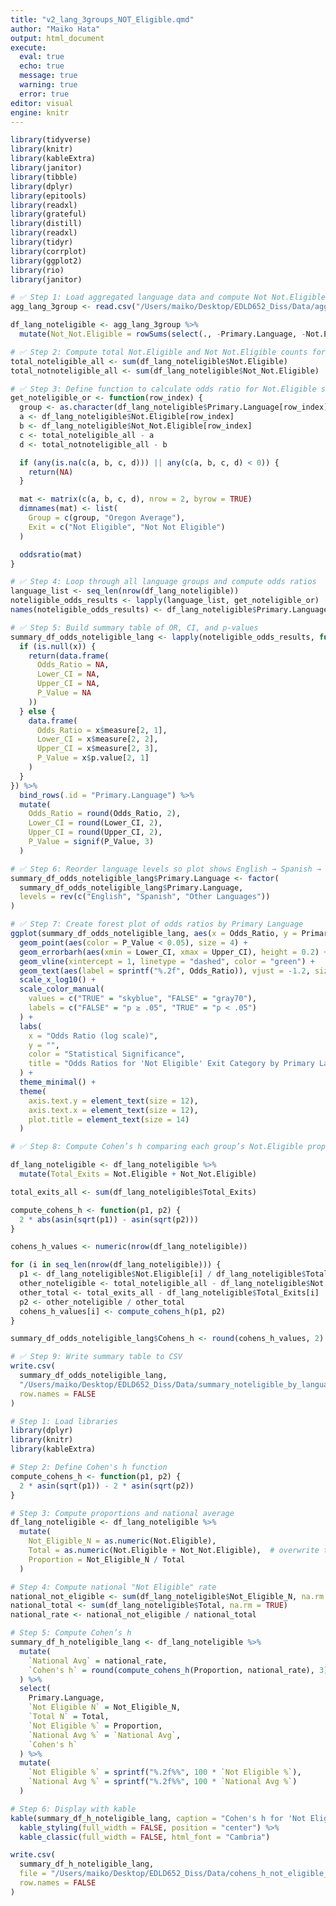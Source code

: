 ```yaml
---
title: "v2_lang_3groups_NOT_Eligible.qmd"
author: "Maiko Hata"
output: html_document
execute: 
  eval: true 
  echo: true
  message: true 
  warning: true
  error: true
editor: visual
engine: knitr
---
```


```r
library(tidyverse)
library(knitr)
library(kableExtra)
library(janitor)
library(tibble)
library(dplyr)
library(epitools)
library(readxl)
library(grateful)
library(distill)
library(readxl)
library(tidyr)
library(corrplot)
library(ggplot2)
library(rio)
library(janitor)
```

```r
# ✅ Step 1: Load aggregated language data and compute Not Not.Eligible column
agg_lang_3group <- read.csv("/Users/maiko/Desktop/EDLD652_Diss/Data/agg_by_lang_3group.csv")

df_lang_noteligible <- agg_lang_3group %>%
  mutate(Not_Not.Eligible = rowSums(select(., -Primary.Language, -Not.Eligible)))

```

```r
# ✅ Step 2: Compute total Not.Eligible and Not Not.Eligible counts for all of Oregon
total_noteligible_all <- sum(df_lang_noteligible$Not.Eligible)
total_notnoteligible_all <- sum(df_lang_noteligible$Not_Not.Eligible)

```

```r
# ✅ Step 3: Define function to calculate odds ratio for Not.Eligible status by language
get_noteligible_or <- function(row_index) {
  group <- as.character(df_lang_noteligible$Primary.Language[row_index])
  a <- df_lang_noteligible$Not.Eligible[row_index]
  b <- df_lang_noteligible$Not_Not.Eligible[row_index]
  c <- total_noteligible_all - a
  d <- total_notnoteligible_all - b

  if (any(is.na(c(a, b, c, d))) || any(c(a, b, c, d) < 0)) {
    return(NA)
  }

  mat <- matrix(c(a, b, c, d), nrow = 2, byrow = TRUE)
  dimnames(mat) <- list(
    Group = c(group, "Oregon Average"),
    Exit = c("Not Eligible", "Not Not Eligible")
  )

  oddsratio(mat)
}

```

```r
# ✅ Step 4: Loop through all language groups and compute odds ratios
language_list <- seq_len(nrow(df_lang_noteligible))
noteligible_odds_results <- lapply(language_list, get_noteligible_or)
names(noteligible_odds_results) <- df_lang_noteligible$Primary.Language

```

```r
# ✅ Step 5: Build summary table of OR, CI, and p-values
summary_df_odds_noteligible_lang <- lapply(noteligible_odds_results, function(x) {
  if (is.null(x)) {
    return(data.frame(
      Odds_Ratio = NA,
      Lower_CI = NA,
      Upper_CI = NA,
      P_Value = NA
    ))
  } else {
    data.frame(
      Odds_Ratio = x$measure[2, 1],
      Lower_CI = x$measure[2, 2],
      Upper_CI = x$measure[2, 3],
      P_Value = x$p.value[2, 1]
    )
  }
}) %>%
  bind_rows(.id = "Primary.Language") %>%
  mutate(
    Odds_Ratio = round(Odds_Ratio, 2),
    Lower_CI = round(Lower_CI, 2),
    Upper_CI = round(Upper_CI, 2),
    P_Value = signif(P_Value, 3)
  )

```

```r
# ✅ Step 6: Reorder language levels so plot shows English → Spanish → Other Languages
summary_df_odds_noteligible_lang$Primary.Language <- factor(
  summary_df_odds_noteligible_lang$Primary.Language,
  levels = rev(c("English", "Spanish", "Other Languages"))
)

```

```r
# ✅ Step 7: Create forest plot of odds ratios by Primary Language
ggplot(summary_df_odds_noteligible_lang, aes(x = Odds_Ratio, y = Primary.Language)) +
  geom_point(aes(color = P_Value < 0.05), size = 4) +
  geom_errorbarh(aes(xmin = Lower_CI, xmax = Upper_CI), height = 0.2) +
  geom_vline(xintercept = 1, linetype = "dashed", color = "green") +
  geom_text(aes(label = sprintf("%.2f", Odds_Ratio)), vjust = -1.2, size = 3.5) +
  scale_x_log10() +
  scale_color_manual(
    values = c("TRUE" = "skyblue", "FALSE" = "gray70"),
    labels = c("FALSE" = "p ≥ .05", "TRUE" = "p < .05")
  ) +
  labs(
    x = "Odds Ratio (log scale)",
    y = "",
    color = "Statistical Significance",
    title = "Odds Ratios for 'Not Eligible' Exit Category by Primary Language (Oregon)"
  ) +
  theme_minimal() +
  theme(
    axis.text.y = element_text(size = 12),
    axis.text.x = element_text(size = 12),
    plot.title = element_text(size = 14)
  )

```

```r
# ✅ Step 8: Compute Cohen’s h comparing each group’s Not.Eligible proportion to the rest of Oregon

df_lang_noteligible <- df_lang_noteligible %>%
  mutate(Total_Exits = Not.Eligible + Not_Not.Eligible)

total_exits_all <- sum(df_lang_noteligible$Total_Exits)

compute_cohens_h <- function(p1, p2) {
  2 * abs(asin(sqrt(p1)) - asin(sqrt(p2)))
}

cohens_h_values <- numeric(nrow(df_lang_noteligible))

for (i in seq_len(nrow(df_lang_noteligible))) {
  p1 <- df_lang_noteligible$Not.Eligible[i] / df_lang_noteligible$Total_Exits[i]
  other_noteligible <- total_noteligible_all - df_lang_noteligible$Not.Eligible[i]
  other_total <- total_exits_all - df_lang_noteligible$Total_Exits[i]
  p2 <- other_noteligible / other_total
  cohens_h_values[i] <- compute_cohens_h(p1, p2)
}

summary_df_odds_noteligible_lang$Cohens_h <- round(cohens_h_values, 2)

```

```r
# ✅ Step 9: Write summary table to CSV
write.csv(
  summary_df_odds_noteligible_lang,
  "/Users/maiko/Desktop/EDLD652_Diss/Data/summary_noteligible_by_language.csv",
  row.names = FALSE
)

```

```r
# Step 1: Load libraries
library(dplyr)
library(knitr)
library(kableExtra)

# Step 2: Define Cohen's h function
compute_cohens_h <- function(p1, p2) {
  2 * asin(sqrt(p1)) - 2 * asin(sqrt(p2))
}

# Step 3: Compute proportions and national average
df_lang_noteligible <- df_lang_noteligible %>%
  mutate(
    Not_Eligible_N = as.numeric(Not.Eligible),
    Total = as.numeric(Not.Eligible + Not_Not.Eligible),  # overwrite to ensure consistency
    Proportion = Not_Eligible_N / Total
  )

# Step 4: Compute national "Not Eligible" rate
national_not_eligible <- sum(df_lang_noteligible$Not_Eligible_N, na.rm = TRUE)
national_total <- sum(df_lang_noteligible$Total, na.rm = TRUE)
national_rate <- national_not_eligible / national_total

# Step 5: Compute Cohen’s h
summary_df_h_noteligible_lang <- df_lang_noteligible %>%
  mutate(
    `National Avg` = national_rate,
    `Cohen's h` = round(compute_cohens_h(Proportion, national_rate), 3)
  ) %>%
  select(
    Primary.Language,
    `Not Eligible N` = Not_Eligible_N,
    `Total N` = Total,
    `Not Eligible %` = Proportion,
    `National Avg %` = `National Avg`,
    `Cohen's h`
  ) %>%
  mutate(
    `Not Eligible %` = sprintf("%.2f%%", 100 * `Not Eligible %`),
    `National Avg %` = sprintf("%.2f%%", 100 * `National Avg %`)
  )

# Step 6: Display with kable
kable(summary_df_h_noteligible_lang, caption = "Cohen's h for 'Not Eligible' Exit Rates by Primary Language (Oregon)") %>%
  kable_styling(full_width = FALSE, position = "center") %>%
  kable_classic(full_width = FALSE, html_font = "Cambria")

```

```r
write.csv(
  summary_df_h_noteligible_lang,
  file = "/Users/maiko/Desktop/EDLD652_Diss/Data/cohens_h_not_eligible_by_3language_OR.csv",
  row.names = FALSE
)

```
